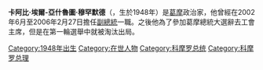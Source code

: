 '''卡阿比·埃爾-亞什魯圖·穆罕默德'''（{{Lang-fr|'''Caabi El-Yachroutu Mohamed'''}}，生於1948年）是[[葛摩|葛摩]]政治家，他曾經在2002年6月至2006年2月27日擔任[[副總統|副總統]]一職。之後他為了參加葛摩總統大選辭去工會主席，但是在第一輪選舉中就被淘汰出局。

[[Category:1948年出生|Category:1948年出生]]
[[Category:在世人物|Category:在世人物]]
[[Category:科摩罗总统|Category:科摩罗总统]]
[[Category:科摩罗总理|Category:科摩罗总理]]